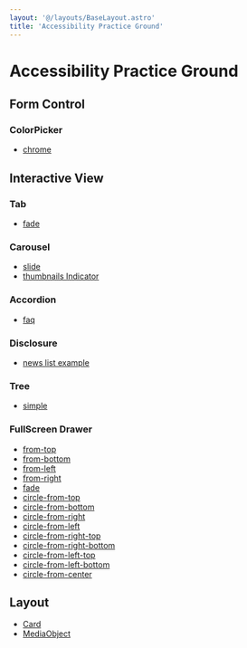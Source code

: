 ```yaml
---
layout: '@/layouts/BaseLayout.astro' 
title: 'Accessibility Practice Ground'
---
```


# Accessibility Practice Ground

## Form Control

### ColorPicker

- [chrome](/a11y-practice-ground/color-picker/chrome)

## Interactive View

### Tab

- [fade](/a11y-practice-ground/tab/fade)

### Carousel

- [slide](/a11y-practice-ground/carousel/slide)
- [thumbnails Indicator](/a11y-practice-ground/carousel/thumbnail-indicator)

### Accordion

- [faq](/a11y-practice-ground/accordion/faq)

### Disclosure

- [news list example](/a11y-practice-ground/disclosure/news-list)

### Tree

- [simple](/a11y-practice-ground/tree/simple)

### FullScreen Drawer

- [from-top](/a11y-practice-ground/drawer/full-from-top)
- [from-bottom](/a11y-practice-ground/drawer/full-from-bottom)
- [from-left](/a11y-practice-ground/drawer/full-from-left)
- [from-right](/a11y-practice-ground/drawer/full-from-right)
- [fade](/a11y-practice-ground/drawer/full-fade)
- [circle-from-top](/a11y-practice-ground/drawer/full-circle-from-top)
- [circle-from-bottom](/a11y-practice-ground/drawer/full-circle-from-bottom)
- [circle-from-right](/a11y-practice-ground/drawer/full-circle-from-right)
- [circle-from-left](/a11y-practice-ground/drawer/full-circle-from-left)
- [circle-from-right-top](/a11y-practice-ground/drawer/full-circle-from-right-top)
- [circle-from-right-bottom](/a11y-practice-ground/drawer/full-circle-from-right-bottom)
- [circle-from-left-top](/a11y-practice-ground/drawer/full-circle-from-left-top)
- [circle-from-left-bottom](/a11y-practice-ground/drawer/full-circle-from-left-bottom)
- [circle-from-center](/a11y-practice-ground/drawer/full-circle-from-center)

## Layout

- [Card](/a11y-practice-ground/layout/card)
- [MediaObject](/a11y-practice-ground/layout/media-object)

